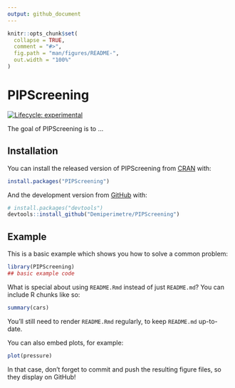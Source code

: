 ```yaml
---
output: github_document
---
```


<!-- README.md is generated from README.Rmd. Please edit that file -->

```r
knitr::opts_chunk$set(
  collapse = TRUE,
  comment = "#>",
  fig.path = "man/figures/README-",
  out.width = "100%"
)
```

# PIPScreening

<!-- badges: start -->
[![Lifecycle: experimental](https://img.shields.io/badge/lifecycle-experimental-orange.svg)](https://www.tidyverse.org/lifecycle/#experimental)
<!-- badges: end -->

The goal of PIPScreening is to ...

## Installation

You can install the released version of PIPScreening from [CRAN](https://CRAN.R-project.org) with:

``` r
install.packages("PIPScreening")
```

And the development version from [GitHub](https://github.com/) with:

``` r
# install.packages("devtools")
devtools::install_github("Demiperimetre/PIPScreening")
```
## Example

This is a basic example which shows you how to solve a common problem:

```r
library(PIPScreening)
## basic example code
```

What is special about using `README.Rmd` instead of just `README.md`? You can include R chunks like so:

```r
summary(cars)
```

You'll still need to render `README.Rmd` regularly, to keep `README.md` up-to-date.

You can also embed plots, for example:

```r
plot(pressure)
```

In that case, don't forget to commit and push the resulting figure files, so they display on GitHub!
